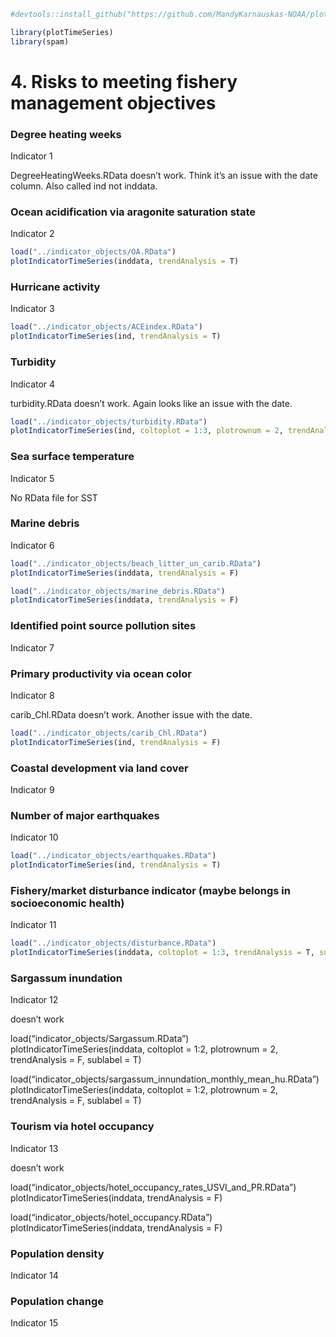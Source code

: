 ```r
#devtools::install_github("https://github.com/MandyKarnauskas-NOAA/plotTimeSeries.git")

library(plotTimeSeries)
library(spam)
```

# 4. Risks to meeting fishery management objectives

### Degree heating weeks

Indicator 1

DegreeHeatingWeeks.RData doesn't work. Think it's an issue with the date column. Also called ind not inddata.

### Ocean acidification via aragonite saturation state

Indicator 2

```r
load("../indicator_objects/OA.RData")
plotIndicatorTimeSeries(inddata, trendAnalysis = T)
```

### Hurricane activity

Indicator 3

```r
load("../indicator_objects/ACEindex.RData")
plotIndicatorTimeSeries(ind, trendAnalysis = T)
```

### Turbidity

Indicator 4

turbidity.RData doesn't work. Again looks like an issue with the date.

```r
load("../indicator_objects/turbidity.RData")
plotIndicatorTimeSeries(ind, coltoplot = 1:3, plotrownum = 2, trendAnalysis = T)
```

### Sea surface temperature

Indicator 5

No RData file for SST


### Marine debris

Indicator 6

```r
load("../indicator_objects/beach_litter_un_carib.RData")
plotIndicatorTimeSeries(inddata, trendAnalysis = F)
```

```r
load("../indicator_objects/marine_debris.RData")
plotIndicatorTimeSeries(inddata, trendAnalysis = F)
```

### Identified point source pollution sites

Indicator 7

### Primary productivity via ocean color

Indicator 8

carib_Chl.RData doesn't work. Another issue with the date.

```r
load("../indicator_objects/carib_Chl.RData")
plotIndicatorTimeSeries(ind, trendAnalysis = F)
```

### Coastal development via land cover

Indicator 9

### Number of major earthquakes

Indicator 10

```r
load("../indicator_objects/earthquakes.RData")
plotIndicatorTimeSeries(ind, trendAnalysis = T)
```

### Fishery/market disturbance indicator (maybe belongs in socioeconomic health)

Indicator 11

```r
load("../indicator_objects/disturbance.RData")
plotIndicatorTimeSeries(inddata, coltoplot = 1:3, trendAnalysis = T, sublabel = T)
```

### Sargassum inundation

Indicator 12

doesn't work

load("indicator_objects/Sargassum.RData") 
plotIndicatorTimeSeries(inddata, coltoplot = 1:2, plotrownum = 2, trendAnalysis = F, sublabel = T) 

load("indicator_objects/sargassum_innundation_monthly_mean_hu.RData")
plotIndicatorTimeSeries(inddata, coltoplot = 1:2, plotrownum = 2, trendAnalysis = F, sublabel = T)

### Tourism via hotel occupancy

Indicator 13

doesn't work 

load("indicator_objects/hotel_occupancy_rates_USVI_and_PR.RData")
plotIndicatorTimeSeries(inddata, trendAnalysis = F) 

load("indicator_objects/hotel_occupancy.RData") 
plotIndicatorTimeSeries(inddata, trendAnalysis = F) 

### Population density

Indicator 14

### Population change

Indicator 15